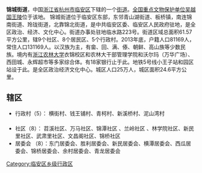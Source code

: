 {{中国乡级行政区
|景观照片文件名 =View of Lin'an City from Gongchen Hill, 2015-02-14.jpg
|景观照片描述 =锦城街道俯瞰图
|位置图文件名 = 
|位置图描述 = 
|汉语拼音 =
|旧称 = 
|地名出处 =
|建置时间 = 2001年
|毗邻 =[[余杭区|余杭区]]、[[玲珑街道|玲珑街道]]、[[青山湖街道|青山湖街道]]、[[锦南街道|锦南街道]]、[[锦北街道|锦北街道]]
|电话区号 = 571
|33/01/85/006/000}}
'''锦城街道'''，中国[[浙江省|浙江省]][[杭州市|杭州市]][[临安区|临安区]]下辖的一个[[街道_(行政区划)|街道]]。[[全国重点文物保护单位|全国重点文物保护单位]][[吴越国王陵|吴越国王陵]]位于该地。  锦城街道位于临安区东部，东邻青山湖街道、板桥镇，南连锦南街道、玲珑街道，北靠锦北街道，是中共临安区委、临安区人民政府驻地，是全区政治、经济、文化中心。街道办事处驻地临水路223号。街道区域总面积61.57平方公里，辖9个社区、8个居民区、5个行政村。2013年底，户籍人口81169人，常住人口131169人。以汉族为主，有畲、回、满、傣、朝鲜、高山族等少数民族。境内有[[浙江农林大学|浙江农林大学]]衣锦校区和农林大干部管理学院和沃尔玛（万华广场）、西田城、永辉超市等多家综合体。有18家银行止于此。地铁5号线小王子站和园区站设于此。是全区政治经济文化中心。城区人口25万人，城区面积24.6平方公里。

==辖区==
*行政村（5）： 横街村、钱王铺村、青柯村、新溪桥村、泥山湾村 　 　 　 　 　 　 
*社区（8）： 苕溪社区、万马社区、锦潭社区 、兰岭社区 、林学院社区、新民里社区、武肃里社区、文昌阁社区、锦桥社区 　             
*居委会 （8）：东门居委会、胜利居委会、新民居委会、横潭居委会、西瓜居委会、锦桥居委会、余村居委会、青龙居委会   

{{临安市行政区划}}
[[Category:临安区乡级行政区|Category:临安区乡级行政区]]